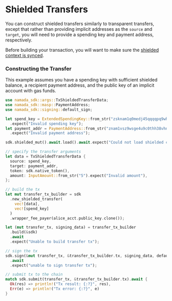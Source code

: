 # Shielded Transfers

You can construct shielded transfers similarly to transparent transfers, except that rather than providing implicit addresses as the `source` and `target`, 
you will need to provide a spending key and payment address, respectively.  

Before building your transaction, you will want to make sure the [shielded context is synced](./shielded-sync.mdx).

### Constructing the Transfer

This example assumes you have a spending key with sufficient shielded balance, a recipient payment address, and the 
public key of an implicit account with gas funds.

```rust
use namada_sdk::args::TxShieldedTransferData;
use namada_sdk::masp::PaymentAddress;
use namada_sdk::signing::default_sign;

let spend_key = ExtendedSpendingKey::from_str("zsknam1q0medj45qqqqpq9wh90qd9c7d9f7n5xxn89h6dl54k0jfmucwn4yk7nykxwcrjmk4ylkdnlnn3wkkd9f3ul3nyw8hv5wlsfgklzr5ghzk2spzzwm05csvl2s3rn0aq7f9w4z7guul682yrw4hsmren2k2lgdp003uuj00lsd8nlevc8n32sz6j350up209980c04qdqcu97vh5476xv423k6jp58qn7hqjf9nvsvk8p8g5yfmqguu039q34c2euzhcpnca7vpp4pelqu6y87k")
  .expect("Invalid spending key");
let payment_addr = PaymentAddress::from_str("znam1vsz9wsge4u9c0thh38vhn2z9awzfqn4540ue4haxmcxl43srptrgrtlhn6r9cd9razawuakcclc")
  .expect("Invalid payment address");

sdk.shielded_mut().await.load().await.expect("Could not load shielded context");

// specify the transfer arguments
let data = TxShieldedTransferData {
  source: spend_key,
  target: payment_addr,
  token: sdk.native_token(),
  amount: InputAmount::from_str("5").expect("Invalid amount"),
};

// build the tx
let mut transfer_tx_builder = sdk
  .new_shielded_transfer(
    vec![data],
    vec![spend_key]
  )
  .wrapper_fee_payer(alice_acct.public_key.clone());

let (mut transfer_tx, signing_data) = transfer_tx_builder
  .build(&sdk)
  .await
  .expect("Unable to build transfer tx");

// sign the tx
sdk.sign(&mut transfer_tx, &transfer_tx_builder.tx, signing_data, default_sign, ())
  .await
  .expect("unable to sign transfer tx");

// submit tx to the chain
match sdk.submit(transfer_tx, &transfer_tx_builder.tx).await {
  Ok(res) => println!("Tx result: {:?}", res),
  Err(e) => println!("Tx error: {:?}", e) 
}
```